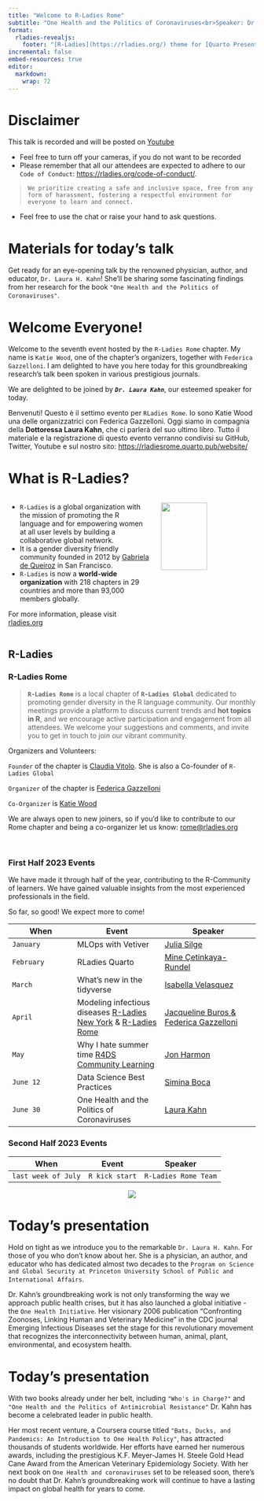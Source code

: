 ```yaml
---
title: "Welcome to R-Ladies Rome"
subtitle: "One Health and the Politics of Coronaviruses<br>Speaker: Dr. Laura Kahn<br><br>June 30, 2023"
format: 
  rladies-revealjs:
    footer: "[R-Ladies](https://rladies.org/) theme for [Quarto Presentations](https://quarto.org/docs/presentations/revealjs/index.html). Code available on [GitHub](https://github.com/beatrizmilz/quarto-rladies-theme)."
incremental: false
embed-resources: true
editor: 
  markdown: 
    wrap: 72
---
```


# Disclaimer {background-color="#562457"}

This talk is recorded and will be posted on
[Youtube](https://www.youtube.com/@rladiesrome)

-   Feel free to turn off your cameras, if you do not want to be
    recorded
-   Please remember that all our attendees are expected to adhere to our
    `Code of Conduct`: <https://rladies.org/code-of-conduct/>.

> `We prioritize creating a safe and inclusive space, free from any form of harassment, fostering a respectful environment for everyone to learn and connect.`

-   Feel free to use the chat or raise your hand to ask questions.

# Materials for today's talk {.smaller}

Get ready for an eye-opening talk by the renowned physician, author, and educator, `Dr. Laura H. Kahn`! She'll be sharing some fascinating findings from her research for the book `"One Health and the Politics of Coronaviruses"`.


# Welcome Everyone! {.smaller}

Welcome to the seventh event hosted by the `R-Ladies Rome` chapter. 
My name is `Katie Wood`, one of the chapter's organizers, together with `Federica Gazzelloni`.
I am delighted to have you here today for this groundbreaking research's talk been spoken in various prestigious journals.

We are delighted to be joined by ***`Dr. Laura Kahn`***, our esteemed speaker for today.

Benvenuti! Questo è il settimo evento per `RLadies Rome`. Io sono Katie Wood una delle organizzatrici con Federica Gazzelloni. Oggi siamo in compagnia della **Dottoressa Laura Kahn**, che ci parlerà del suo ultimo libro. Tutto il materiale e la registrazione di questo evento verranno condivisi su GitHub, Twitter, Youtube e sul nostro sito: <https://rladiesrome.quarto.pub/website/>


# What is R-Ladies? {.smaller}

::: columns
::: {.column width="60%"}
-   `R-Ladies` is a global organization with the mission of promoting
    the R language and for empowering women at all user levels by
    building a collaborative global network.
-   It is a gender diversity friendly community founded in 2012 by
    [Gabriela de
    Queiroz](https://rladies.org/united-states-rladies/name/gabriela-de-queiroz/)
    in San Francisco.
-   `R-Ladies` is now a **world-wide organization** with 218 chapters in
    29 countries and more than 93,000 members globally.

For more information, please visit [rladies.org](rladies.org)
:::

::: {.column width="40%"}
![](https://media.giphy.com/media/meziKcZ0Jm1E0H6eqC/giphy.gif){width="70%"}
:::
:::


## R-Ladies {.smaller}

::: panel-tabset
### R-Ladies Rome

> **`R-Ladies Rome`** is a local chapter of **`R-Ladies Global`**
> dedicated to promoting gender diversity in the R language community.
> Our monthly meetings provide a platform to discuss current trends and
> **hot topics in R**, and we encourage active participation and
> engagement from all attendees. We welcome your suggestions and
> comments, and invite you to get in touch to join our vibrant
> community.

Organizers and Volunteers:

`Founder` of the chapter is [Claudia
Vitolo](https://rladies.org/italy-rladies/name/claudia-vitolo/). She is
also a Co-founder of `R-Ladies Global`

`Organizer` of the chapter is [Federica
Gazzelloni](https://federicagazzelloni.netlify.app)

`Co-Organizer` is [Katie
Wood](https://www.linkedin.com/in/katie-wood-omca%E2%84%A2-92060817/)

We are always open to new joiners, so if you'd like to contribute to our
Rome chapter and being a co-organizer let us know:
[rome\@rladies.org](mailto:rome@rladies.org){.email}

<br>

### First Half 2023 Events

We have made it through half of the year, contributing to the R-Community of learners. We have gained valuable insights from the most experienced professionals in the field.

So far, so good! We expect more to come!

::: {style="color: #e89075"}
| When       | Event                                                                                                                | Speaker                                                                                         |
|-------------------|--------------------------|----------------------------|
| `January`  | MLOps with Vetiver                                                                                                   | [Julia Silge](https://juliasilge.com/)                                                          |
| `February` | RLadies Quarto                                                                                                       | [Mine Çetinkaya-Rundel](https://mine-cr.com/)                                                   |
| `March`    | What's new in the tidyverse                                                                                          | [Isabella Velasquez](https://ivelasq.rbind.io/about.html)                                       |
| `April`    | Modeling infectious diseases [R-Ladies New York](https://www.meetup.com/rladies-newyork/) & [R-Ladies Rome](https://www.meetup.com/rladies-rome/) | [Jacqueline Buros & Federica Gazzelloni](https://www.meetup.com/rladies-rome/events/292629944/) |
| `May`      | Why I hate summer time [R4DS Community Learning](https://www.rfordatasci.com/)                                                              | [Jon Harmon](https://www.linkedin.com/in/jonthegeek/)                                           |
| `June 12`  | Data Science Best Practices                                                                                        | [Simina Boca](https://twitter.com/siminaboca)                                                   |
| `June 30`  | One Health and the Politics of Coronaviruses                                                                      | [Laura Kahn](https://twitter.com/LauraKahn1)                                                    |
:::

### Second Half 2023 Events

::: {style="color: #88398A"}
| When   | Event          | Speaker |
|--------|----------------|---------|
| `last week of July` | `R kick start` | `R-Ladies Rome Team`     |


<center>
![](https://media.giphy.com/media/G8a1cgnNNKJs9fjg8g/giphy.gif)
</center>
:::
:::


# Today's presentation {.smaller}

Hold on tight as we introduce you to the remarkable `Dr. Laura H. Kahn`. For those of you who don't know about her. She is a physician, an author, and educator who has dedicated almost two decades to the `Program on Science and Global Security at Princeton University School of Public and International Affairs`. 

Dr. Kahn's groundbreaking work is not only transforming the way we approach public health crises, but it has also launched a global initiative - the `One Health Initiative`. Her visionary 2006 publication "Confronting Zoonoses, Linking Human and Veterinary Medicine" in the CDC journal Emerging Infectious Diseases set the stage for this revolutionary movement that recognizes the interconnectivity between human, animal, plant, environmental, and ecosystem health. 

# Today's presentation {.smaller}

With two books already under her belt, including `"Who's in Charge?"` and `"One Health and the Politics of Antimicrobial Resistance"` Dr. Kahn has become a celebrated leader in public health. 

Her most recent venture, a Coursera course titled `"Bats, Ducks, and Pandemics: An Introduction to One Health Policy"`, has attracted thousands of students worldwide. Her efforts have earned her numerous awards, including the prestigious K.F. Meyer-James H. Steele Gold Head Cane Award from the American Veterinary Epidemiology Society. With her next book on `One Health and coronaviruses` set to be released soon, there's no doubt that Dr. Kahn's groundbreaking work will continue to have a lasting impact on global health for years to come.
